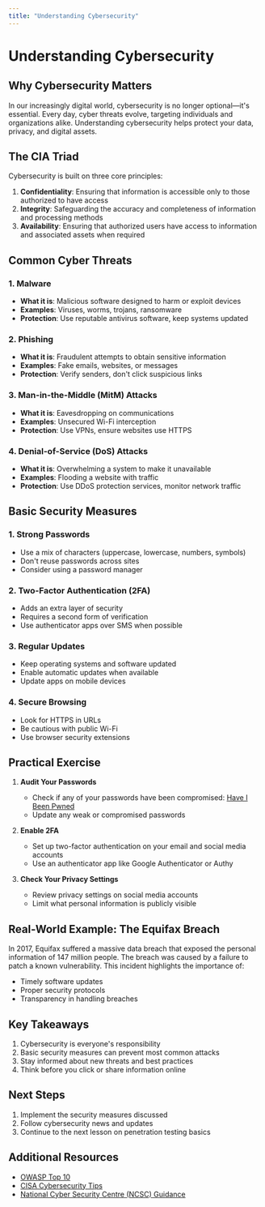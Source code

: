 ```yaml
---
title: "Understanding Cybersecurity"
---
```


# Understanding Cybersecurity

## Why Cybersecurity Matters

In our increasingly digital world, cybersecurity is no longer optional—it's essential. Every day, cyber threats evolve, targeting individuals and organizations alike. Understanding cybersecurity helps protect your data, privacy, and digital assets.

## The CIA Triad

Cybersecurity is built on three core principles:

1. **Confidentiality**: Ensuring that information is accessible only to those authorized to have access
2. **Integrity**: Safeguarding the accuracy and completeness of information and processing methods
3. **Availability**: Ensuring that authorized users have access to information and associated assets when required

## Common Cyber Threats

### 1. Malware
- **What it is**: Malicious software designed to harm or exploit devices
- **Examples**: Viruses, worms, trojans, ransomware
- **Protection**: Use reputable antivirus software, keep systems updated

### 2. Phishing
- **What it is**: Fraudulent attempts to obtain sensitive information
- **Examples**: Fake emails, websites, or messages
- **Protection**: Verify senders, don't click suspicious links

### 3. Man-in-the-Middle (MitM) Attacks
- **What it is**: Eavesdropping on communications
- **Examples**: Unsecured Wi-Fi interception
- **Protection**: Use VPNs, ensure websites use HTTPS

### 4. Denial-of-Service (DoS) Attacks
- **What it is**: Overwhelming a system to make it unavailable
- **Examples**: Flooding a website with traffic
- **Protection**: Use DDoS protection services, monitor network traffic

## Basic Security Measures

### 1. Strong Passwords
- Use a mix of characters (uppercase, lowercase, numbers, symbols)
- Don't reuse passwords across sites
- Consider using a password manager

### 2. Two-Factor Authentication (2FA)
- Adds an extra layer of security
- Requires a second form of verification
- Use authenticator apps over SMS when possible

### 3. Regular Updates
- Keep operating systems and software updated
- Enable automatic updates when available
- Update apps on mobile devices

### 4. Secure Browsing
- Look for HTTPS in URLs
- Be cautious with public Wi-Fi
- Use browser security extensions

## Practical Exercise

1. **Audit Your Passwords**
   - Check if any of your passwords have been compromised: [Have I Been Pwned](https://haveibeenpwned.com/)
   - Update any weak or compromised passwords

2. **Enable 2FA**
   - Set up two-factor authentication on your email and social media accounts
   - Use an authenticator app like Google Authenticator or Authy

3. **Check Your Privacy Settings**
   - Review privacy settings on social media accounts
   - Limit what personal information is publicly visible

## Real-World Example: The Equifax Breach

In 2017, Equifax suffered a massive data breach that exposed the personal information of 147 million people. The breach was caused by a failure to patch a known vulnerability. This incident highlights the importance of:
- Timely software updates
- Proper security protocols
- Transparency in handling breaches

## Key Takeaways

1. Cybersecurity is everyone's responsibility
2. Basic security measures can prevent most common attacks
3. Stay informed about new threats and best practices
4. Think before you click or share information online

## Next Steps

1. Implement the security measures discussed
2. Follow cybersecurity news and updates
3. Continue to the next lesson on penetration testing basics

## Additional Resources

- [OWASP Top 10](https://owasp.org/www-project-top-ten/)
- [CISA Cybersecurity Tips](https://www.cisa.gov/be-cyber-smart)
- [National Cyber Security Centre (NCSC) Guidance](https://www.ncsc.gov.uk/cyberessentials)
